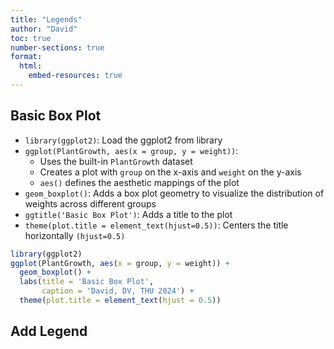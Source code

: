 ```yaml
---
title: "Legends"
author: "David"
toc: true
number-sections: true
format: 
  html: 
    embed-resources: true
---
```

## Basic Box Plot

- `library(ggplot2)`: Load the ggplot2 from library
- `ggplot(PlantGrowth, aes(x = group, y = weight))`:
  - Uses the built-in `PlantGrowth` dataset
  - Creates a plot with `group` on the x-axis and `weight` on the y-axis
  - `aes()` defines the aesthetic mappings of the plot
- `geom_boxplot()`: Adds a box plot geometry to visualize the distribution of weights across different groups
- `ggtitle('Basic Box Plot')`: Adds a title to the plot
- `theme(plot.title = element_text(hjust=0.5))`: Centers the title horizontally `(hjust=0.5)`

```r
library(ggplot2)
ggplot(PlantGrowth, aes(x = group, y = weight)) +
  geom_boxplot() +
  labs(title = 'Basic Box Plot', 
       caption = 'David, DV, THU 2024') +
  theme(plot.title = element_text(hjust = 0.5))

```

## Add Legend
